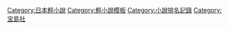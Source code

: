{{Navbox
|bodyclass=hlist

|name= 這本輕小說真厲害！作品部門第一名
|title =《[[這本輕小說真厲害！]]》作品部門第一名
|basestyle=background-color:#DDD9D9
|group1=2000年代
|list1=
*05 [[涼宮春日系列]]（[[谷川流]]）
*06 [[戲言系列]]（[[西尾維新]]）
*07 [[狼與辛香料]]（[[支倉凍砂]]）
*08 [[驚爆危機]]（[[賀東招二]]）
*09 [[文學少女|文學少女系列]]（[[野村美月]]）
|group2=2010年代
|list2=
*10 [[笨蛋，測驗，召喚獸]]（[[井上堅二]]）
*11 [[魔法禁書目錄]]（[[鎌池和馬]]）
*12・13 [[刀劍神域]]（[[川原礫]]）
*14・15・16 [[果然我的青春戀愛喜劇搞錯了。]]（[[渡航]]）
{{Navbox
|child
|bodyclass=hlist

|basestyle=background-color:#DDD9D9
|group1=文庫部門
|list1=

*17・18 [[龍王的工作！]]（[[白鳥士郎]]）
*19 [[食鏽末世錄]]（[[瘤久保慎司]]）
|group2=單行本部門
|list2=

*17 [[OVERLORD (小說)|OVERLORD]]（[[丸山黃金]]）
*18・19 [[小書痴的下剋上]]（[[香月美夜]]）
}}
|group3=2020年代
|list3=

{{Navbox
|child
|bodyclass=hlist

|basestyle=background-color:#DDD9D9
|group1=文庫部門
|list1=

*20 [[七魔劍支配天下]]（[[宇野朴人]]）
*21・22 [[彈珠汽水瓶裡的千歲同學]]（[[裕夢]]）
|group2=單行本部門
|list2=

*20 [[Unnamed Memory 無名記憶]]（[[古宮九時]]）
*21 [[異修羅]]（[[珪素 (作家)|珪素]]）
*22 [[佐佐木與文鳥小嗶]]（[[Buncololi]]）
}}
}}<noinclude>
{{DEFAULTSORT:Konoraitonoheru}}
[[Category:日本輕小說]]
[[Category:輕小說模板]]
[[Category:小說排名記錄]]
[[Category:宝島社]]
</noinclude>